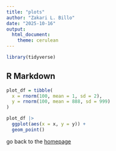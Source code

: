 ```yaml
---
title: "plots"
author: "Zakari L. Billo"
date: "2025-10-16"
output: 
  html_document:
    theme: cerulean
---
```


```r
library(tidyverse)
```

## R Markdown

```r
plot_df = tibble(
  x = rnorm(100, mean = 1, sd = 2), 
  y = rnorm(100, mean = 888, sd = 999)
)
```

```r
plot_df |>
  ggplot(aes(x = x, y = y)) +
  geom_point()
```

go back to the [homepage](index.html)
